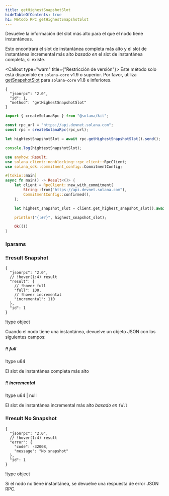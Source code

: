 ```yaml
---
title: getHighestSnapshotSlot
hideTableOfContents: true
h1: Método RPC getHighestSnapshotSlot
---
```


Devuelve la información del slot más alto para el que el nodo tiene
instantáneas.

Esto encontrará el slot de instantánea completa más alto y el slot de
instantánea incremental más alto _basado en_ el slot de instantánea completa, si
existe.

<Callout type="warn" title={"Restricción de versión"}>
  Este método solo está disponible en `solana-core` v1.9 o superior. Por favor,
  utiliza [getSnapshotSlot](/docs/rpc/http/getsnapshotslot) para `solana-core`
  v1.8 e inferiores.
</Callout>

<APIMethod>

```jsonc !!request curl
{
  "jsonrpc": "2.0",
  "id": 1,
  "method": "getHighestSnapshotSlot"
}
```

```ts !!request title="Kit"
import { createSolanaRpc } from "@solana/kit";

const rpc_url = "https://api.devnet.solana.com";
const rpc = createSolanaRpc(rpc_url);

let hightestSnapshotSlot = await rpc.getHighestSnapshotSlot().send();

console.log(hightestSnapshotSlot);
```

```rs !!request title="Rust"
use anyhow::Result;
use solana_client::nonblocking::rpc_client::RpcClient;
use solana_sdk::commitment_config::CommitmentConfig;

#[tokio::main]
async fn main() -> Result<()> {
    let client = RpcClient::new_with_commitment(
        String::from("https://api.devnet.solana.com"),
        CommitmentConfig::confirmed(),
    );

    let highest_snapshot_slot = client.get_highest_snapshot_slot().await?;

    println!("{:#?}", highest_snapshot_slot);

    Ok(())
}
```

### !params

### !!result Snapshot

```jsonc !response
{
  "jsonrpc": "2.0",
  // !hover(1:4) result
  "result": {
    // !hover full
    "full": 100,
    // !hover incremental
    "incremental": 110
  },
  "id": 1
}
```

!type object

Cuando el nodo tiene una instantánea, devuelve un objeto JSON con los siguientes
campos:

##### !! full

!type u64

El slot de instantánea completa más alto

##### !! incremental

!type u64 | null

El slot de instantánea incremental más alto _basado en_ `full`

### !!result No Snapshot

```jsonc !response
{
  "jsonrpc": "2.0",
  // !hover(1:4) result
  "error": {
    "code": -32008,
    "message": "No snapshot"
  },
  "id": 1
}
```

!type object

Si el nodo no tiene instantánea, se devuelve una respuesta de error JSON RPC.

</APIMethod>
